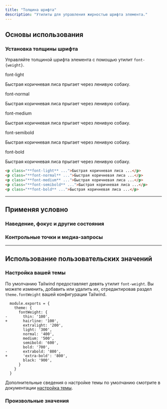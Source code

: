 ```yaml
---
title: "Толщина шрифта"
description: "Утилиты для управления жирностью шрифта элемента."
---
```




## Основы использования

### Установка толщины шрифта

Управляйте толщиной шрифта элемента с помощью утилит `font-{weight}`.

<Example>
  <div class="flex flex-col gap-8">
    <div>
      <span class="font-medium text-sm text-slate-500 font-mono mb-3 dark:text-slate-400">font-light</span>
      <p class="font-light text-lg text-slate-900 dark:text-slate-200">
        Быстрая коричневая лиса прыгает через ленивую собаку.
      </p>
    </div>
    <div>
      <span class="font-medium text-sm text-slate-500 font-mono mb-3 dark:text-slate-400">font-normal</span>
      <p class="font-normal text-lg text-slate-900 dark:text-slate-200">
        Быстрая коричневая лиса прыгает через ленивую собаку.
      </p>
    </div>
    <div>
      <span class="font-medium text-sm text-slate-500 font-mono mb-3 dark:text-slate-400">font-medium</span>
      <p class="font-medium text-lg text-slate-900 dark:text-slate-200">
        Быстрая коричневая лиса прыгает через ленивую собаку.
      </p>
    </div>
    <div>
      <span class="font-medium text-sm text-slate-500 font-mono mb-3 dark:text-slate-400">font-semibold</span>
      <p class="font-semibold text-lg text-slate-900 dark:text-slate-200">
        Быстрая коричневая лиса прыгает через ленивую собаку.
      </p>
    </div>
    <div>
      <span class="font-medium text-sm text-slate-500 font-mono mb-3 dark:text-slate-400">font-bold</span>
      <p class="font-bold text-lg text-slate-900 dark:text-slate-200">
        Быстрая коричневая лиса прыгает через ленивую собаку.
      </p>
    </div>
  </div>
</Example>

```html
<p class="**font-light** ...">Быстрая коричневая лиса ...</p>
<p class="**font-normal** ...">Быстрая коричневая лиса ...</p>
<p class="**font-medium** ...">Быстрая коричневая лиса ...</p>
<p class="**font-semibold** ...">Быстрая коричневая лиса ...</p>
<p class="**font-bold** ...">Быстрая коричневая лиса ...</p>
```

---

## <Heading ignore>Применяя условно</Heading>

### <Heading ignore>Наведение, фокус и другие состояния</Heading>

<HoverFocusAndOtherStates defaultClass="font-normal" featuredClass="font-bold" element="p"  />

### <Heading ignore>Контрольные точки и медиа-запросы</Heading>

<BreakpointsAndMediaQueries defaultClass="font-normal" featuredClass="font-bold" element="p"  />

---

## Использование пользовательских значений

### Настройка вашей темы

По умолчанию Tailwind предоставляет девять утилит `font-weight`. Вы можете изменить, добавить или удалить их, отредактировав раздел `theme.fontWeight` вашей конфигурации Tailwind.

```diff-js tailwind.config.js
  module.exports = {
    theme: {
      fontWeight: {
-       thin: '100',
+       hairline: '100',
        extralight: '200',
        light: '300',
        normal: '400',
        medium: '500',
        semibold: '600',
        bold: '700',
-       extrabold: '800',
+       'extra-bold': '800',
        black: '900',
      }
    }
  }
```

Дополнительные сведения о настройке темы по умолчанию смотрите в документации [настройка темы](/docs/theme#customizing-the-default-theme).

### Произвольные значения

<ArbitraryValues property="font-weight" featuredClass="font-[1100]" element="p"  />
